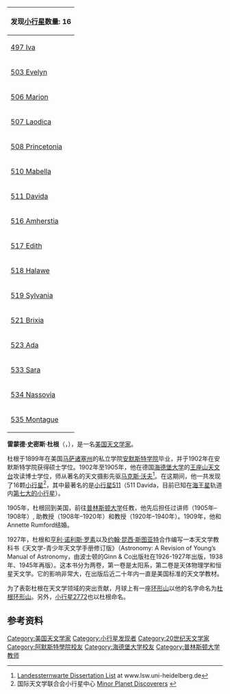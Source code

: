 {| class="wikitable collapsible" align="right" style="margin: 1em; margin-top: 0;"
! colspan="2" style="white-space: nowrap;" | '''发现[[小行星|小行星]]数量: 16'''
|-
| [[497_Iva|497 Iva]] || 1902年11月4日
|-
| [[503_Evelyn|503 Evelyn]] || 1903年1月19日
|-
| [[506_Marion|506 Marion]] || 1903年2月17日
|-
| [[507_Laodica|507 Laodica]] || 1903年2月19日
|-
| [[508_Princetonia|508 Princetonia]] || 1903年4月20日
|-
| [[510_Mabella|510 Mabella]] || 1903年5月20日
|-
| [[511_Davida|511 Davida]] || 1903年5月30日
|-
| [[516_Amherstia|516 Amherstia]] || 1903年9月20日
|-
| [[517_Edith|517 Edith]] || 1903年9月88日
|-
| [[518_Halawe|518 Halawe]] || 1903年10月20日
|-
| [[519_Sylvania|519 Sylvania]] || 1903年10月20日
|-
| [[521_Brixia|521 Brixia]] || 1904年1月10日
|-
| [[523_Ada|523 Ada]] || 1904年1月27日
|-
| [[533_Sara|533 Sara]] || 1904年4月19日
|-
| [[534_Nassovia|534 Nassovia]] || 1904年4月19日
|-
| [[535_Montague|535 Montague]] || 1904年5月7日
|}
'''雷蒙德·史密斯·杜根'''（'''{{lang-en|Raymond Smith Dugan}}'''，{{bd|1878年|5月30日|1940年|8月31日|catIdx=Dugan, Raymond Smith}}），是一名[[美国|美国]][[天文学家|天文学家]]。

杜根于1899年在美国[[马萨诸塞州|马萨诸塞州]]的私立学院[[安默斯特学院|安默斯特学院]]毕业，并于1902年在安默斯特学院获得硕士学位。1902年至1905年，他在德国[[海德堡大学|海德堡大学]]的[[王座山天文台|王座山天文台]]攻读博士学位，师从著名的天文摄影先驱[[马克斯·沃夫|马克斯·沃夫]]<ref>[http://www.lsw.uni-heidelberg.de/personnel/diss.phtml Landessternwarte Dissertation List<!-- bot-generated title -->] {{webarchive|url=https://web.archive.org/web/20040623072916/http://www.lsw.uni-heidelberg.de/personnel/diss.phtml |date=2004-06-23 }} at www.lsw.uni-heidelberg.de</ref>。在这期间，他一共发现了16颗[[小行星|小行星]]<ref>国际天文学联合会小行星中心 [http://www.cfa.harvard.edu/iau/lists/MPDiscsNum.html Minor Planet Discoverers] {{WebCite|url=https://www.webcitation.org/669dKVNYj?url=http://www.minorplanetcenter.net/iau/lists/MPDiscsNum.html |date=20120314093235 |dateformat=iso }}</ref>，其中最著名的是[[小行星511|小行星511]]（511 Davida，目前已知在[[海王星|海王星]]轨道内[[值得关注的小行星列表|第七大的小行星]]）。

1905年，杜根回到美国，前往[[普林斯顿大学|普林斯顿大学]]任教，他先后担任过讲师（1905年–1908年）, 助教授（1908年–1920年）和教授（1920年–1940年）。1909年，他和Annette Rumford结婚。

1927年，杜根和[[亨利·诺利斯·罗素|亨利·诺利斯·罗素]]以及[[约翰·昆西·斯图亚特|约翰·昆西·斯图亚特]]合作编写一本天文学教科书《天文学-青少年天文学手册修订版》（Astronomy: A Revision of Young’s Manual of Astronomy，由波士顿的Ginn & Co出版社在1926-1927年出版，1938年、1945年再版）。这本书分为两卷，第一卷是太阳系，第二卷是天体物理学和恒星天文学。它的影响非常大，在出版后近二十年内一直是美国标准的天文学教材。

为了表彰杜根在天文学领域的突出贡献，月球上有一座[[环形山|环形山]]以他的名字命名为[[杜根环形山|杜根环形山]]。另外，[[小行星2772|小行星2772]]也以杜根命名。

== 参考资料 ==
{{reflist}}

{{Authority control}}
{{DEFAULTSORT:Dugan, Raymond Smith}}
[[Category:美国天文学家|Category:美国天文学家]]
[[Category:小行星发现者|Category:小行星发现者]]
[[Category:20世纪天文学家|Category:20世纪天文学家]]
[[Category:阿默斯特學院校友|Category:阿默斯特學院校友]]
[[Category:海德堡大学校友|Category:海德堡大学校友]]
[[Category:普林斯顿大学教师|Category:普林斯顿大学教师]]
